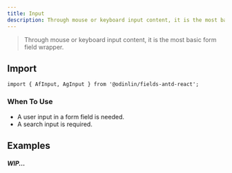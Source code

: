 ```yaml
---
title: Input
description: Through mouse or keyboard input content, it is the most basic form field wrapper.
---
```


> Through mouse or keyboard input content, it is the most basic form field wrapper.

## Import

```tsx
import { AfInput, AgInput } from '@odinlin/fields-antd-react';
```

### When To Use
- A user input in a form field is needed.
- A search input is required.

## Examples

##### WIP...
